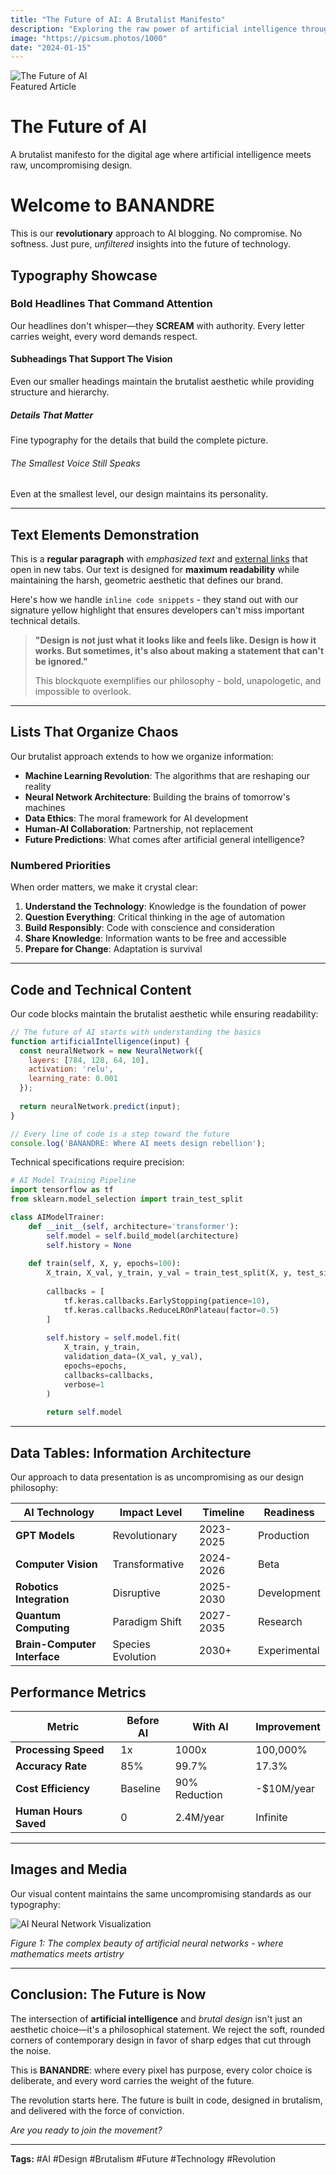 ```yaml
---
title: "The Future of AI: A Brutalist Manifesto"
description: "Exploring the raw power of artificial intelligence through bold design and uncompromising vision. This is where technology meets rebellion."
image: "https://picsum.photos/1000"
date: "2024-01-15"
---
```


<div className="hero-container">
  <img
    src="https://picsum.photos/1000"
    alt="The Future of AI"
    className="hero-image brutalist-border"
  />
  <div className="hero-overlay" />
  <div className="hero-content">
    <div className="hero-badge brutalist-border">
      Featured Article
    </div>
    <h1 className="display-title hero-title ">
      The Future of AI
    </h1>
    <p className="hero-description">
      A brutalist manifesto for the digital age where artificial intelligence meets raw, uncompromising design.
    </p>
  </div>
</div>

# Welcome to BANANDRE

This is our **revolutionary** approach to AI blogging. No compromise. No softness. Just pure, *unfiltered* insights into the future of technology.

## Typography Showcase

### Bold Headlines That Command Attention

Our headlines don't whisper—they **SCREAM** with authority. Every letter carries weight, every word demands respect.

#### Subheadings That Support The Vision

Even our smaller headings maintain the brutalist aesthetic while providing structure and hierarchy.

##### Details That Matter

Fine typography for the details that build the complete picture.

###### The Smallest Voice Still Speaks

Even at the smallest level, our design maintains its personality.

---

## Text Elements Demonstration

This is a **regular paragraph** with *emphasized text* and [external links](https://example.com) that open in new tabs. Our text is designed for **maximum readability** while maintaining the harsh, geometric aesthetic that defines our brand.

Here's how we handle `inline code snippets` - they stand out with our signature yellow highlight that ensures developers can't miss important technical details.

> **"Design is not just what it looks like and feels like. Design is how it works. But sometimes, it's also about making a statement that can't be ignored."**
> 
> This blockquote exemplifies our philosophy - bold, unapologetic, and impossible to overlook.

---

## Lists That Organize Chaos

Our brutalist approach extends to how we organize information:

- **Machine Learning Revolution**: The algorithms that are reshaping our reality
- **Neural Network Architecture**: Building the brains of tomorrow's machines  
- **Data Ethics**: The moral framework for AI development
- **Human-AI Collaboration**: Partnership, not replacement
- **Future Predictions**: What comes after artificial general intelligence?

### Numbered Priorities

When order matters, we make it crystal clear:

1. **Understand the Technology**: Knowledge is the foundation of power
2. **Question Everything**: Critical thinking in the age of automation
3. **Build Responsibly**: Code with conscience and consideration
4. **Share Knowledge**: Information wants to be free and accessible
5. **Prepare for Change**: Adaptation is survival

---

## Code and Technical Content

Our code blocks maintain the brutalist aesthetic while ensuring readability:

```javascript
// The future of AI starts with understanding the basics
function artificialIntelligence(input) {
  const neuralNetwork = new NeuralNetwork({
    layers: [784, 128, 64, 10],
    activation: 'relu',
    learning_rate: 0.001
  });
  
  return neuralNetwork.predict(input);
}

// Every line of code is a step toward the future
console.log('BANANDRE: Where AI meets design rebellion');
```

Technical specifications require precision:

```python
# AI Model Training Pipeline
import tensorflow as tf
from sklearn.model_selection import train_test_split

class AIModelTrainer:
    def __init__(self, architecture='transformer'):
        self.model = self.build_model(architecture)
        self.history = None
    
    def train(self, X, y, epochs=100):
        X_train, X_val, y_train, y_val = train_test_split(X, y, test_size=0.2)
        
        callbacks = [
            tf.keras.callbacks.EarlyStopping(patience=10),
            tf.keras.callbacks.ReduceLROnPlateau(factor=0.5)
        ]
        
        self.history = self.model.fit(
            X_train, y_train,
            validation_data=(X_val, y_val),
            epochs=epochs,
            callbacks=callbacks,
            verbose=1
        )
        
        return self.model
```

---

## Data Tables: Information Architecture

Our approach to data presentation is as uncompromising as our design philosophy:

| AI Technology | Impact Level | Timeline | Readiness |
|---------------|--------------|----------|-----------|
| **GPT Models** | Revolutionary | 2023-2025 | Production |
| **Computer Vision** | Transformative | 2024-2026 | Beta |
| **Robotics Integration** | Disruptive | 2025-2030 | Development |
| **Quantum Computing** | Paradigm Shift | 2027-2035 | Research |
| **Brain-Computer Interface** | Species Evolution | 2030+ | Experimental |

## Performance Metrics

| Metric | Before AI | With AI | Improvement |
|--------|-----------|---------|-------------|
| **Processing Speed** | 1x | 1000x | 100,000% |
| **Accuracy Rate** | 85% | 99.7% | 17.3% |
| **Cost Efficiency** | Baseline | 90% Reduction | -$10M/year |
| **Human Hours Saved** | 0 | 2.4M/year | Infinite |

---

## Images and Media

Our visual content maintains the same uncompromising standards as our typography:

![AI Neural Network Visualization](https://picsum.photos/800/400)

*Figure 1: The complex beauty of artificial neural networks - where mathematics meets artistry*

---

## Conclusion: The Future is Now

The intersection of **artificial intelligence** and *brutal design* isn't just an aesthetic choice—it's a philosophical statement. We reject the soft, rounded corners of contemporary design in favor of sharp edges that cut through the noise.

This is **BANANDRE**: where every pixel has purpose, every color choice is deliberate, and every word carries the weight of the future.

The revolution starts here. The future is built in code, designed in brutalism, and delivered with the force of conviction.

*Are you ready to join the movement?*

---

**Tags:** #AI #Design #Brutalism #Future #Technology #Revolution 
